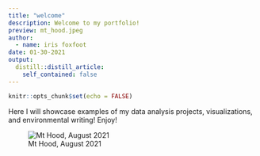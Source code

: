 ```yaml
---
title: "welcome"
description: Welcome to my portfolio!
preview: mt_hood.jpeg
author:
  - name: iris foxfoot
date: 01-30-2021
output:
  distill::distill_article:
    self_contained: false
---
```


```r
knitr::opts_chunk$set(echo = FALSE)
```
Here I will showcase examples of my data analysis projects, visualizations, and environmental writing! Enjoy!

![Mt Hood, August 2021](mt_hood.jpeg)

